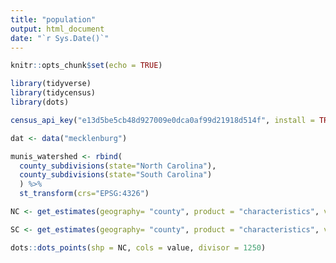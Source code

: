 ```yaml
---
title: "population"
output: html_document
date: "`r Sys.Date()`"
---
```


```r
knitr::opts_chunk$set(echo = TRUE)
```

```r

library(tidyverse)
library(tidycensus)
library(dots)

census_api_key("e13d5be5cb48d927009e0dca0af99d21918d514f", install = TRUE)


```

```r

dat <- data("mecklenburg")

munis_watershed <- rbind(
  county_subdivisions(state="North Carolina"), 
  county_subdivisions(state="South Carolina")
  ) %>%
  st_transform(crs="EPSG:4326")

NC <- get_estimates(geography= "county", product = "characteristics", variables = "all", breakdown = "SEX", breakdown_lables = TRUE, state = "North Carolina", output = "wide", geometry = TRUE, keep_geo_vars = TRUE)

SC <- get_estimates(geography= "county", product = "characteristics", variables = "all", breakdown = "SEX", breakdown_lables = TRUE, state = "South Carolina", output = "wide", geometry = TRUE, keep_geo_vars = TRUE)

dots::dots_points(shp = NC, cols = value, divisor = 1250) 

```